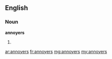 ==English==

===Noun===
'''annoyers'''

# {{plural of|[[annoyer]]}}

[[ar:annoyers]]
[[fr:annoyers]]
[[mg:annoyers]]
[[my:annoyers]]